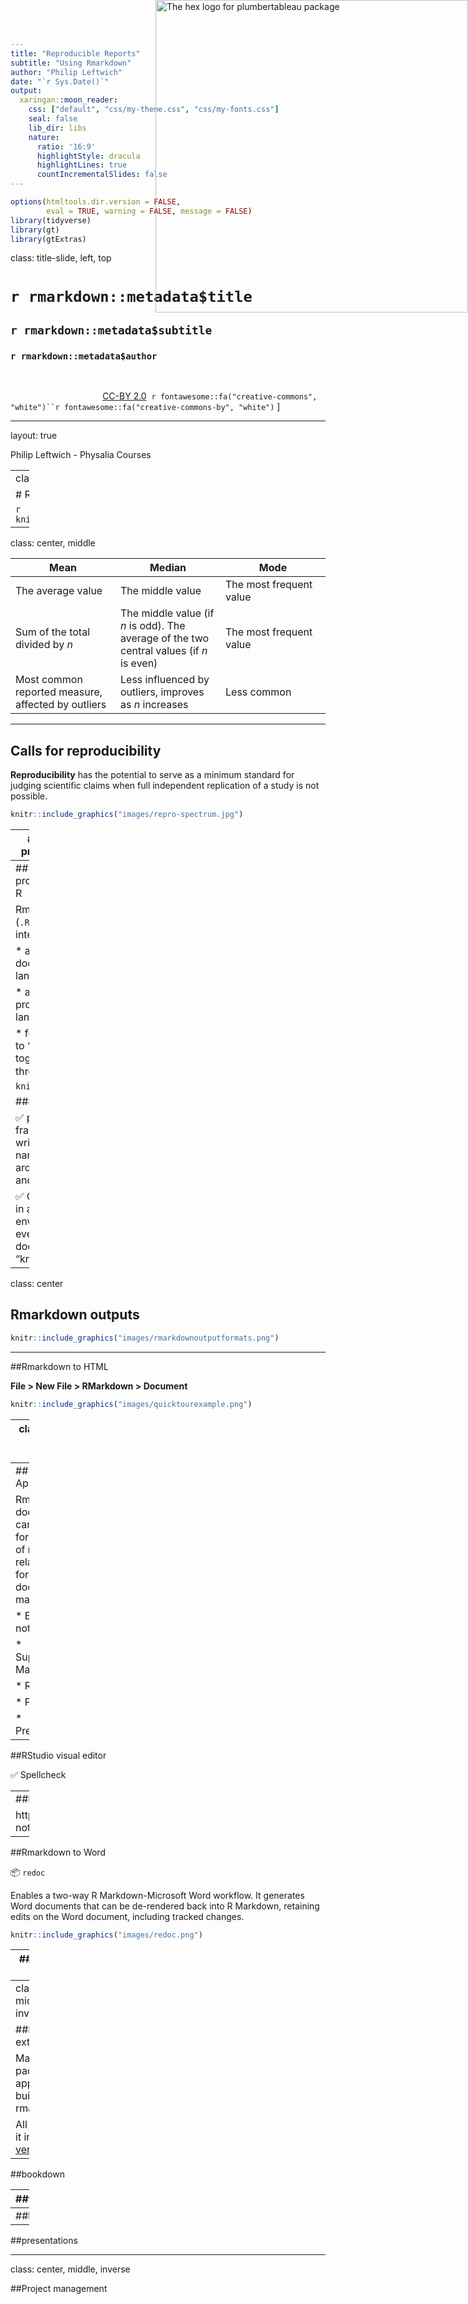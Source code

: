 ```yaml
---
title: "Reproducible Reports"
subtitle: "Using Rmarkdown"
author: "Philip Leftwich"
date: "`r Sys.Date()`"
output:
  xaringan::moon_reader:
    css: ["default", "css/my-theme.css", "css/my-fonts.css"]
    seal: false
    lib_dir: libs
    nature:
      ratio: '16:9'
      highlightStyle: dracula
      highlightLines: true
      countIncrementalSlides: false
---
```


```r
options(htmltools.dir.version = FALSE,
        eval = TRUE, warning = FALSE, message = FALSE)
library(tidyverse)
library(gt)
library(gtExtras)


```


class: title-slide, left, top

# `r rmarkdown::metadata$title`

## `r rmarkdown::metadata$subtitle`

### `r rmarkdown::metadata$author`

<br>



<span style='color:white;'>Slides released under</span> [CC-BY 2.0](https://creativecommons.org/licenses/by/2.0/)&nbsp;&nbsp;`r fontawesome::fa("creative-commons", "white")``r fontawesome::fa("creative-commons-by", "white")` ]   

<div style = "position: absolute;top: 0px;right: 0px;"><img src="images/physalia.png" alt="The hex logo for plumbertableau package" width="500"></img></div>

---

layout: true

<div class="my-footer"><span>Philip Leftwich - Physalia Courses</span></div>

---
class: center, middle

# Rmarkdown

```r
knitr::include_graphics("images/wizard.png")
```

---

class: center, middle

| Mean        | Median      | Mode       |
| ----------- | ----------- |----------- |
| The average value     | The middle value      |The most frequent value      |
| Sum of the total divided by *n*   | The middle value (if *n* is odd). The average of the two central values (if *n* is even)      |The most frequent value      |
| Most common reported measure, affected by outliers | Less influenced by outliers, improves as *n* increases | Less common


---

## Calls for reproducibility

**Reproducibility** has the potential to serve as a minimum standard for judging scientific claims when full independent replication of a study is not possible.

```r
knitr::include_graphics("images/repro-spectrum.jpg")
```
---
## Literate programming

Treat program as literature to be understandable to human beings

Literate programming is an approach to programming in which the code is explained using natural language alongside the source code

---
## Literate programming in R

Rmarkdown (`.Rmd`) integrates:

* a documentantion language (`.md`)

* a programming language (`R`)

* functionality to "knit" them together through 📦 `knitr`

### Features

✅ provides a framework for writing narratives around code and data

✅ Code re-run in a clean environment every time the document is "knit"
---
class: center

## Rmarkdown outputs


```r
knitr::include_graphics("images/rmarkdownoutputformats.png")
```

---

##Rmarkdown to HTML


**File > New File > RMarkdown > Document**

```r
knitr::include_graphics("images/quicktourexample.png")
```

---
class: center, middle, inverse

## Using Rmarkdown

---
## Applications

Rmd documents can be useful for a number of research related long form documentation materials:

* Electronic notebooks

* Supplementary Materials

* Reports

* Papers

* Presentations

---
##RStudio visual editor

✅  Spellcheck

---
##Rnotebooks

https://lmullen.github.io/rmd-notebook/

---

##Rmarkdown to Word

📦 `redoc`

Enables a two-way R Markdown-Microsoft Word workflow. It generates Word documents that can be de-rendered back into R Markdown, retaining edits on the Word document, including tracked changes.

```r
knitr::include_graphics("images/redoc.png")
```

---
##Publish to the web



---
class: center, middle, inverse 

##Rmarkdown extensions

Many great packages and applications build on rmarkdown.

All this makes it incredibly [versatile.](https://rmarkdown.rstudio.com/gallery.html)

---
##bookdown

---
##workflowr

---
##blogdown

---
##presentations

---
class: center, middle, inverse 

##Project management



